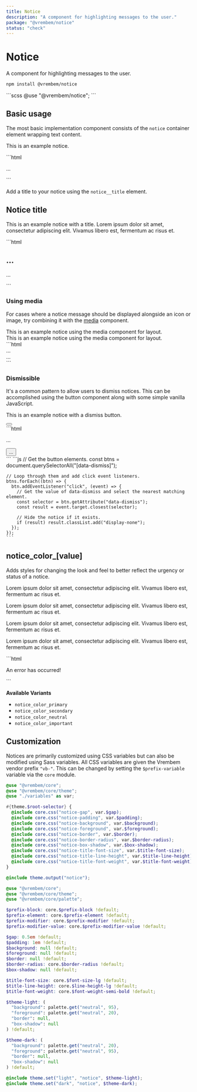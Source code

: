 ```yaml
---
title: Notice
description: "A component for highlighting messages to the user."
package: "@vrembem/notice"
status: "check"
---
```



# Notice

A component for highlighting messages to the user.

```sh
npm install @vrembem/notice
```

<CodeExample lang="scss">
  ```scss
  @use "@vrembem/notice";
  ```
</CodeExample>

## Basic usage

The most basic implementation component consists of the `notice` container element wrapping text content.

<CodeExample>
  <Fragment slot="output">
    <div class="notice">
      <p>This is an example notice.</p>
    </div>
  </Fragment>
  ```html
  <div class="notice">
    <p>...</p>
  </div>
  ```
</CodeExample>

Add a title to your notice using the `notice__title` element.

<CodeExample>
  <Fragment slot="output">
    <div class="notice">
      <h2 class="notice__title">Notice title</h2>
      <p>This is an example notice with a title. Lorem ipsum dolor sit amet, consectetur adipiscing elit. Vivamus libero est, fermentum ac risus et.</p>
    </div>
  </Fragment>
  ```html
  <div class="notice">
    <h2 class="notice__title">...</h2>
    <p>...</p>
  </div>
  ```
</CodeExample>

### Using media

For cases where a notice message should be displayed alongside an icon or image, try combining it with the [media](/packages/media) component.

<CodeExample>
  <div slot="output" class="gap-y">
    <div class="notice notice_color_important">
      <div class="media media_gap_sm">
        <div class="media__obj">
          <Icon name="alert-triangle" />
        </div>
        <div class="media__body">
          This is an example notice using the media component for layout.
        </div>
      </div>
    </div>
    <div class="notice notice_color_secondary">
      <div class="media media_gap_sm">
        <div class="media__body">
          This is an example notice using the media component for layout.
        </div>
        <div class="media__obj">
          <Icon name="archive" />
        </div>
      </div>
    </div>
  </div>
  ```html
  <div class="notice">
    <div class="media media_gap_sm">
      <div class="media__obj">
        ...
      </div>
      <div class="media__body">
        ...
      </div>
    </div>
  </div>
  ```
</CodeExample>

### Dismissible

It's a common pattern to allow users to dismiss notices. This can be accomplished using the button component along with some simple vanilla JavaScript.

<CodeExample tabs resettable>
  <Fragment slot="output">
    <div class="notice">
      <div class="flex flex-justify-between flex-align-center">
        <p>This is an example notice with a dismiss button.</p>
        <button class="button button_icon button_size_sm" aria-label="Dismiss this notice" data-dismiss=".notice">
          <Icon name="x" iconClass="icon_size_sm" />
        </button>
      </div>
    </div>
  </Fragment>
  <Fragment slot="tab-html">
    ```html
    <div class="notice">
      <div class="flex flex-justify-between">
        <p>...</p>
        <button 
          class="button button_icon button_size_sm" 
          aria-label="Dismiss this notice" 
          data-dismiss=".notice"
        >
          ...
        </button>
      </div>
    </div>
    ```
  </Fragment>
  <Fragment slot="tab-js">
    ```js
    // Get the button elements.
    const btns = document.querySelectorAll("[data-dismiss]");

    // Loop through them and add click event listeners.
    btns.forEach((btn) => {
      btn.addEventListener("click", (event) => {
        // Get the value of data-dismiss and select the nearest matching element.
        const selector = btn.getAttribute("data-dismiss");
        const result = event.target.closest(selector);

        // Hide the notice if it exists.
        if (result) result.classList.add("display-none");
      });
    });
    ```
  </Fragment>
</CodeExample>

## notice_color_[value]

Adds styles for changing the look and feel to better reflect the urgency or status of a notice.

<CodeExample>
  <div slot="output" class="gap-y">
    <div class="notice notice_color_primary">
      <p>Lorem ipsum dolor sit amet, consectetur adipiscing elit. Vivamus libero est, fermentum ac risus et.</p>
    </div>
    <div class="notice notice_color_secondary">
      <p>Lorem ipsum dolor sit amet, consectetur adipiscing elit. Vivamus libero est, fermentum ac risus et.</p>
    </div>
    <div class="notice notice_color_neutral">
      <p>Lorem ipsum dolor sit amet, consectetur adipiscing elit. Vivamus libero est, fermentum ac risus et.</p>
    </div>
    <div class="notice notice_color_important">
      <p>Lorem ipsum dolor sit amet, consectetur adipiscing elit. Vivamus libero est, fermentum ac risus et.</p>
    </div>
  </div>
  ```html
  <div class="notice notice_color_important">
    <p>An error has occurred!</p>
  </div>
  ```
</CodeExample>

**Available Variants**

- `notice_color_primary`
- `notice_color_secondary`
- `notice_color_neutral`
- `notice_color_important`

## Customization

Notices are primarily customized using CSS variables but can also be modified using Sass variables. All CSS variables are given the Vrembem vendor prefix `"vb-"`. This can be changed by setting the `$prefix-variable` variable via the `core` module.

<DocBlock name="CSS Variables" type="file" src="notice/src/_root.scss">

  ```scss
  @use "@vrembem/core";
  @use "@vrembem/core/theme";
  @use "./variables" as var;

  #{theme.$root-selector} {
    @include core.css("notice-gap", var.$gap);
    @include core.css("notice-padding", var.$padding);
    @include core.css("notice-background", var.$background);
    @include core.css("notice-foreground", var.$foreground);
    @include core.css("notice-border", var.$border);
    @include core.css("notice-border-radius", var.$border-radius);
    @include core.css("notice-box-shadow", var.$box-shadow);
    @include core.css("notice-title-font-size", var.$title-font-size);
    @include core.css("notice-title-line-height", var.$title-line-height);
    @include core.css("notice-title-font-weight", var.$title-font-weight);
  }

  @include theme.output("notice");
  ```
</DocBlock>

<DocBlock name="SCSS Variables" type="file" src="notice/src/_variables.scss">

  ```scss
  @use "@vrembem/core";
  @use "@vrembem/core/theme";
  @use "@vrembem/core/palette";

  $prefix-block: core.$prefix-block !default;
  $prefix-element: core.$prefix-element !default;
  $prefix-modifier: core.$prefix-modifier !default;
  $prefix-modifier-value: core.$prefix-modifier-value !default;

  $gap: 0.5em !default;
  $padding: 1em !default;
  $background: null !default;
  $foreground: null !default;
  $border: null !default;
  $border-radius: core.$border-radius !default;
  $box-shadow: null !default;

  $title-font-size: core.$font-size-lg !default;
  $title-line-height: core.$line-height-lg !default;
  $title-font-weight: core.$font-weight-semi-bold !default;

  $theme-light: (
    "background": palette.get("neutral", 95),
    "foreground": palette.get("neutral", 20),
    "border": null,
    "box-shadow": null
  ) !default;

  $theme-dark: (
    "background": palette.get("neutral", 20),
    "foreground": palette.get("neutral", 95),
    "border": null,
    "box-shadow": null
  ) !default;

  @include theme.set("light", "notice", $theme-light);
  @include theme.set("dark", "notice", $theme-dark);
  ```
</DocBlock>
